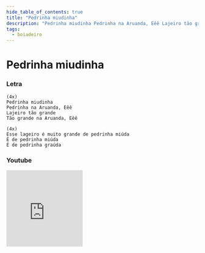 ```yaml
---
hide_table_of_contents: true
title: "Pedrinha miudinha"
description: "Pedrinha miudinha Pedrinha na Aruanda, Eêê Lajeiro tão grande Tão grande na Aruanda, Eêê Esse lageiro é muito grande de pedrinha miúda É de pedrinha miúda É de pedrinha graúda"
tags:
  - boiadeiro
---
```


# Pedrinha miudinha

### Letra

```text
(4x)
Pedrinha miudinha
Pedrinha na Aruanda, Eêê
Lajeiro tão grande
Tão grande na Aruanda, Eêê

(4x)
Esse lageiro é muito grande de pedrinha miúda
É de pedrinha miúda
É de pedrinha graúda
```

### Youtube

<iframe
  width="200"
  height="200"
  src="https://www.youtube.com/embed/EjSwx7WzFv0?si=Qd68lqLjh0oVdu5G"
  title="YouTube video player"
  frameborder="0"
  allow="accelerometer; autoplay; clipboard-write; encrypted-media; gyroscope; picture-in-picture; web-share"
  referrerpolicy="strict-origin-when-cross-origin"
  allowfullscreen
></iframe>